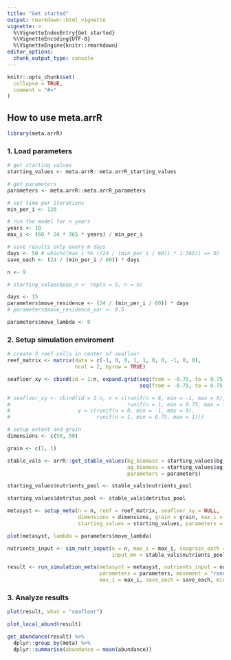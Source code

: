 ```yaml
---
title: "Get started"
output: rmarkdown::html_vignette
vignette: >
  %\VignetteIndexEntry{Get started}
  %\VignetteEncoding{UTF-8}
  %\VignetteEngine{knitr::rmarkdown}
editor_options: 
  chunk_output_type: console
---
```


```r
knitr::opts_chunk$set(
  collapse = TRUE,
  comment = "#>"
)
```

## How to use **meta.arrR**

```r
library(meta.arrR)
```

### 1. Load parameters

```r

# get starting values
starting_values <- meta.arrR::meta.arrR_starting_values

# get parameters
parameters <- meta.arrR::meta.arrR_parameters

# set time per iterations
min_per_i <- 120

# run the model for n years
years <- 10
max_i <- (60 * 24 * 365 * years) / min_per_i

# save results only every m days
days <- 50 # which((max_i %% ((24 / (min_per_i / 60)) * 1:365)) == 0)
save_each <- (24 / (min_per_i / 60)) * days

n <- 9

# starting_values$pop_n <- rep(x = 5, n = n)

days <- 15
parameters$move_residence <- (24 / (min_per_i / 60)) * days
# parameters$move_residence_var <- 0.5

parameters$move_lambda <- 0
```

### 2. Setup simulation enviroment

```r
# create 5 reef cells in center of seafloor
reef_matrix <- matrix(data = c(-1, 0, 0, 1, 1, 0, 0, -1, 0, 0), 
                      ncol = 2, byrow = TRUE)

seafloor_xy <- cbind(id = 1:n, expand.grid(seq(from = -0.75, to = 0.75, length.out = 3),
                                           seq(from = -0.75, to = 0.75, length.out = 3)))

# seafloor_xy <- cbind(id = 1:n, x = c(runif(n = 8, min = -1, max = 0), 
#                                      runif(n = 1, min = 0.75, max = 1)), 
#                      y = c(runif(n = 8, min = -1, max = 0), 
#                            runif(n = 1, min = 0.75, max = 1)))

# setup extent and grain
dimensions <- c(50, 50)

grain <- c(1, 1)

stable_vals <- arrR::get_stable_values(bg_biomass = starting_values$bg_biomass,
                                       ag_biomass = starting_values$ag_biomass,
                                       parameters = parameters)

starting_values$nutrients_pool <- stable_vals$nutrients_pool

starting_values$detritus_pool <- stable_vals$detritus_pool

metasyst <- setup_meta(n = n, reef = reef_matrix, seafloor_xy = NULL, 
                       dimensions = dimensions, grain = grain, max_i = max_i,
                       starting_values = starting_values, parameters = parameters)

plot(metasyst, lambda = parameters$move_lambda)

nutrients_input <- sim_nutr_input(n = n, max_i = max_i, seagrass_each = seagrass_each, 
                                  input_mn = stable_vals$nutrients_pool, freq_mn = 5)
```

```r
result <- run_simulation_meta(metasyst = metasyst, nutrients_input = nutrients_input,
                              parameters = parameters, movement = "rand",
                              max_i = max_i, save_each = save_each, min_per_i = min_per_i)
```

### 3. Analyze results

```r
plot(result, what = "seafloor")

plot_local_abund(result)

get_abundance(result) %>% 
  dplyr::group_by(meta) %>% 
  dplyr::summarise(abundance = mean(abundance))
```
